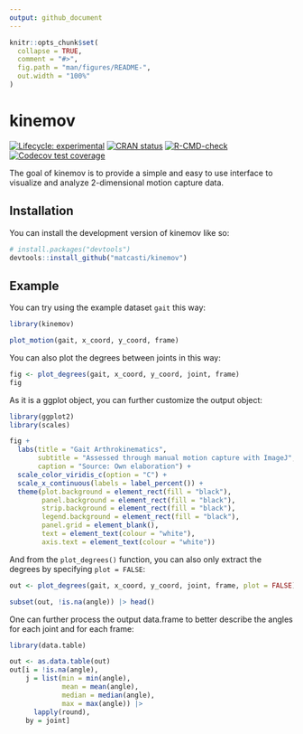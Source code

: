 ```yaml
---
output: github_document
---
```


<!-- README.md is generated from README.Rmd. Please edit that file -->

```r
knitr::opts_chunk$set(
  collapse = TRUE,
  comment = "#>",
  fig.path = "man/figures/README-",
  out.width = "100%"
)
```

# kinemov

<!-- badges: start -->
[![Lifecycle: experimental](https://img.shields.io/badge/lifecycle-experimental-orange.svg)](https://lifecycle.r-lib.org/articles/stages.html#experimental)
[![CRAN status](https://www.r-pkg.org/badges/version/kinemov)](https://CRAN.R-project.org/package=kinemov)
[![R-CMD-check](https://github.com/matcasti/kinemov/actions/workflows/R-CMD-check.yaml/badge.svg)](https://github.com/matcasti/kinemov/actions/workflows/R-CMD-check.yaml)
[![Codecov test coverage](https://codecov.io/gh/matcasti/kinemov/branch/master/graph/badge.svg)](https://app.codecov.io/gh/matcasti/kinemov?branch=master)
<!-- badges: end -->

The goal of kinemov is to provide a simple and easy to use interface to visualize and analyze 2-dimensional motion capture data.

## Installation

You can install the development version of kinemov like so:

```r
# install.packages("devtools")
devtools::install_github("matcasti/kinemov")
```

## Example

You can try using the example dataset `gait` this way:

```r
library(kinemov)

plot_motion(gait, x_coord, y_coord, frame) 
```

You can also plot the degrees between joints in this way:

```r
fig <- plot_degrees(gait, x_coord, y_coord, joint, frame)
fig
```

As it is a ggplot object, you can further customize the output object:

```r
library(ggplot2)
library(scales)

fig + 
  labs(title = "Gait Arthrokinematics",
       subtitle = "Assessed through manual motion capture with ImageJ",
       caption = "Source: Own elaboration") +
  scale_color_viridis_c(option = "C") + 
  scale_x_continuous(labels = label_percent()) + 
  theme(plot.background = element_rect(fill = "black"),
        panel.background = element_rect(fill = "black"),
        strip.background = element_rect(fill = "black"),
        legend.background = element_rect(fill = "black"),
        panel.grid = element_blank(),
        text = element_text(colour = "white"),
        axis.text = element_text(colour = "white"))
```

And from the `plot_degrees()` function, you can also only extract the degrees by specifying `plot = FALSE`:

```r
out <- plot_degrees(gait, x_coord, y_coord, joint, frame, plot = FALSE)

subset(out, !is.na(angle)) |> head()
```

One can further process the output data.frame to better describe the angles for each joint and for each frame:

```r
library(data.table)

out <- as.data.table(out)
out[i = !is.na(angle), 
    j = list(min = min(angle), 
             mean = mean(angle),
             median = median(angle),
             max = max(angle)) |> 
      lapply(round),
    by = joint]
```
